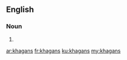 ==English==

===Noun===
{{head|en|plural}}

# {{plural of|khagan|lang=en}}

[[ar:khagans]]
[[fr:khagans]]
[[ku:khagans]]
[[my:khagans]]